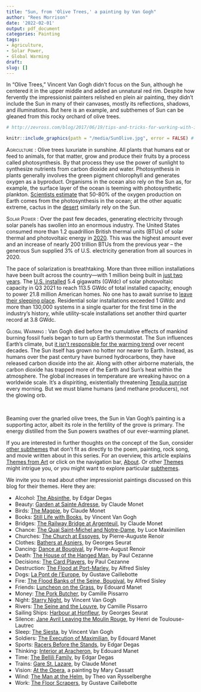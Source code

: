```yaml
---
title: "Sun, from 'Olive Trees,' a painting by Van Gogh"
author: "Rees Morrison"
date: '2022-02-01'
output: pdf_document
categories: Painting
tags: 
- Agriculture,
- Solar Power,
- Global Warming
draft: 
slug: []
---
```


In “Olive Trees,” Vincent Van Gogh didn’t focus on the Sun, although he centered it in the upper middle and added an unnatural red rim.  Despite how fervently the impressionist painters relished en plein air painting, they didn’t include the Sun in many of their canvases, mostly its reflections, shadows, and illuminations.   But here is an example, and subthemes of Sun can be gleaned from this rocky orchard of olive trees.


```r

# http://zevross.com/blog/2017/06/19/tips-and-tricks-for-working-with-images-and-figures-in-r-markdown-documents/#arguments-out.width-and-out.height-apply-to-both-existing-images-and-r-generated-figures

knitr::include_graphics(path = "/media/SunOlive.jpg", error = FALSE) # NOTE REES, error = FALSE

```


<!-- ```{r, olive4, out.width="50%", fig.align = "center", out.extra = 'style="background-color: 9ecff7; padding:10px; "', eval=TRUE, warning=FALSE, message=FALSE, echo=FALSE}
 knitr::include_graphics(path = "/media/SunOlive.jpg", error = FALSE) # display: inline-block;
 ```
-->

<span style="font-variant:small-caps;"> Agriculture </span>:  Olive trees luxuriate in sunshine.  All plants that humans eat or feed to animals, for that matter, grow and produce their fruits by a process called photosynthesis.  By that process they use the power of sunlight to synthesize nutrients from carbon dioxide and water.  Photosynthesis in plants generally involves the green pigment chlorophyll and generates oxygen as a byproduct.   Organisms in the ocean also rely on the Sun as, for example, the surface layer of the ocean is teeming with photosynthetic plankton.  [Scientists estimate](https://oceanservice.noaa.gov/facts/ocean-oxygen.html) that 50-80% of the oxygen production on Earth comes from the photosynthesis in the ocean; at the other aquatic extreme, cactus in the [desert](https://themesfromart.com/post/2022-02-02-sun-from-lawrence-of-arabia-a-movie-with-peter-o-toole-omar-sharif-and-others/sunarabia/) similarly rely on the Sun.

<span style="font-variant:small-caps;"> Solar Power </span>:  Over the past few decades, generating electricity through solar panels has swollen into an enormous industry.   The United States consumed more than 1.2 quadrillion British thermal units (BTUs) of solar thermal and photovoltaic energy in [2020](https://www.statista.com/statistics/197254/consumption-of-solar-thermal-and-pv-energy-in-the-us-since-2006/). This was the highest amount ever and an increase of nearly 200 trillion BTUs from the previous year – the generous Sun supplied 3% of U.S. electricity generation from all sources in 2020.  

The pace of solarization is breathtaking.  More than three million installations have been built across the country—with 1 million being built in [just two years](https://www.energy.gov/solar).  The [U.S. installed](https://www.seia.org/us-solar-market-insight) 5.4 gigawatts (GWdc) of solar photovoltaic capacity in Q3 2021 to reach 113.5 GWdc of total installed capacity, enough to power 21.8 million American homes.  No one has to await sunrise to [leave their sleeping place](https://themesfromart.com/post/2022-02-01-sun-from-the-sun-rising-a-poem-by-john-donne/sundonne/).  Residential solar installations exceeded 1 GWdc and more than 130,000 systems in a single quarter for the first time in the industry's history, while utility-scale installations set another third quarter record at 3.8 GWdc.

<span style="font-variant:small-caps;"> Global Warming </span>:  Van Gogh died before the cumulative effects of mankind burning fossil fuels began to turn up Earth’s thermostat.  The Sun influences Earth's climate, but [it isn't responsible for the warming trend](https://climate.nasa.gov/faq/14/is-the-sun-causing-global-warming/) over recent decades.  The Sun itself has grown no hotter nor nearer to Earth.  Instead, as humans over the past century have burned hydrocarbons, they have released carbon dioxide into the air.  Along with other airborne materials, the carbon dioxide has trapped more of the Earth and Sun’s heat within the atmosphere.  The global increases in temperature are wreaking havoc on a worldwide scale.   It’s a dispiriting, existentially threatening [Tequila sunrise](https://themesfromart.com/post/2022-02-02-sun-from-tequila-sunrise-by-the-eagles/suntequila/) every morning.  But we must blame humans (and methane producers), not the glowing orb.

&nbsp;

Beaming over the gnarled olive trees, the Sun in Van Gogh’s painting is a supporting actor, albeit its role in the fertility of the grove is primary.  The energy distilled from the Sun powers swathes of our ever-warming planet.

If you are interested in further thoughts on the concept of the Sun, consider [other subthemes](https://themesfromart.com/post/2022-02-02-sun-additional-subthemes/sunaddl/) that don’t fit as directly to the poem, painting, rock song, and movie written about in this series.  For an overview, this article explains [Themes from Art](http://bit.ly/3sRXopI) or click on the navigation bar, [About](https://themesfromart.com/about/).  Or other [Themes](https://themesfromart.com/themes) might intrigue you, or you might want to explore particular [subthemes](https://themesfromart.com/subthemes).

We invite you to read about other impressionist paintings discussed on this blog for their themes.  Here they are: 

* Alcohol: [The Absinthe](https://themesfromart.com/post/2021-02-03-alcohol-absinthe-degas/alcoholabsinthedegas/), by Edgar Degas
* Beauty: [Garden at Sainte Adresse](https://themesfromart.com/post/2021-04-21-beauty-garden-at-sainte-adresse-from-a-painting-by-claude-monet/beautystadress/), by Claude Monet
* Birds: [The Magpie](https://themesfromart.com/post/2021-06-07-birds-the-magpie-a-painting-by-claude-monet/birdsmagpie/), by Claude Monet
* Books: [Still Life with Books](https://themesfromart.com/post/2022-01-02-books-from-still-life-with-books-a-painting-by-vincent-van-gogh/booksstill/), by Vincent Van Gogh
* Bridges: [The Railway Bridge at Argenteuil](https://themesfromart.com/post/2021-07-26-bridges-from-the-railway-bridge-at-argenteuill-a-painting-by-claude-monet/bridgesmonet/), by Claude Monet
* Chance: [The Quai Saint-Michel and Notre-Dame](http://localhost:4321/post/2021-03-14-chancechurch/chancechurch/), by Luce Maximilien
* Churches: [The Church at Essoyes](https://themesfromart.com/post/2021-05-21-churches-from-the-church-at-essoyes-a-painting-by-pierre-auguste-renoir/churchesrenoir/), by Pierre-Auguste Renoir 
* Clothes: [Bathers at Asniers](https://themesfromart.com/post/2021-08-30-clothes-from-bathers-at-asnieres-a-painting-by-georges-seurat/clothesbathers/), by Georges Seurat
* Dancing: [Dance at Bougival](https://themesfromart.com/post/2021-09-09-dancing-from-dance-at-bougival-a-painting-by-pierre-august-renoir/dancingbougival/), by Pierre-August Renoir
* Death: [The House of the Hanged Man](https://themesfromart.com/post/2021-05-03-death-from-house-of-the-hanged-man-a-painting-by-paul-cezanne/deathhanged/), by Paul Cezanne
* Decisions: [The Card Players](https://themesfromart.com/post/2021-02-08-decisions-the-card-players-a-painting-by-paul-cezanne/decisionscardplayerscezanne/), by Paul Cezanne
* Destruction: [The Flood at Port-Marley](https://themesfromart.com/post/2021-02-18-destruction-from-flood-at-port-marly-a-painting-by-alfred-sisley/destructionflood/), by Alfred Sisley
* Dogs: [La Pont de l'Europe](https://themesfromart.com/post/2022-01-14-dogs-from-la-pont-de-l-europe-by-gustave-caillebotte/dogsbridge/), by Gustave Caillebotte
* Fire: [The Flood Banks of the Seine, Bougival](https://themesfromart.com/post/2021-12-17-fire-from-the-flood-banks-of-the-seine-bougival-a-painting-by-alfred-sisley/fireflood/), by Alfred Sisley
* Friends: [Luncheon on the Grass](https://themesfromart.com/post/2021-06-20-friends-luncheon-on-the-grass-a-painting-by-edouard-manet/friendsluncheon/), by Edouard Manet
* Money: [The Pork Butcher](https://themesfromart.com/post/2021-10-15-money-from-the-pork-butcher-a-painting-by-camille-pissarro/moneypork/), by Camille Pissarro
* Night: [Starry Night](https://themesfromart.com/post/2021-11-05-night-from-the-starry-night-a-painting-by-vincent-van-gogh/nightstarry/), by Vincent Van Gogh
* Rivers: [The Seine and the Louvre](https://themesfromart.com/post/2021-10-03-rivers-from-the-seine-and-the-louvre-a-painting-by-camille-pissarro/riversseine/), by Camille Pissarro
* Sailing Ships: [Harbour at Honfleur](https://themesfromart.com/post/2021-06-26-sailing-ships-harbour-at-honfleur-a-painting-by-georges-seurat/sailinghonfleur/), by Georges Seurat
* Silence: [Jane Avril Leaving the Moulin Rouge](https://themesfromart.com/post/silenceavril/), by Henri de Toulouse-Lautrec
* Sleep: [The Siesta](https://themesfromart.com/post/2021-09-22-sleep-from-the-siesta-a-painting-by-vincent-van-gogh/sleepsiesta/), by Vincent Van Gogh
* Soldiers: [The Execution of Maximilian](https://themesfromart.com/post/2021-08-02-soldiers-the-execution-of-maximilian-a-painting-by-edouard-manet/soldiersmanet/), by Edouard Manet 
* Sports: [Racers Before the Stands](https://themesfromart.com/post/2021-07-12-sports-from-racers-before-the-stands-a-painting-by-edgar-degas/sportsdegas/), by Edgar Degas
* Thinking: [Interior at Aracheron](https://themesfromart.com/post/2021-11-22-thinking-from-interior-at-aracharon-a-painting-by-edourd-manet/thinkinginterior/), by Edouard Manet
* Time:	[The Bellili Family](https://themesfromart.com/post/2021-03-08-time-from-the-bellili-family-by-edgar-degas/timebellili/), by Edgar Degas
* Trains: [Gare St. Lazare](https://themesfromart.com/post/2021-05-10-trainslazare/trainslazare/), by Claude Monet
* Vision: [At the Opera](https://themesfromart.com/post/2021-12-03-vision-from-at-the-opera-a-painting-by-mary-cassatt/visionopera/), a painting by Mary Cassatt
* Wind: [The Man at the Helm](https://themesfromart.com/post/2021-08-12-wind-from-the-man-at-the-helm-a-painting-by-theo-van-rysselberghe/windhelm/), by Theo van Rysselberghe
* Work:	[The Floor Scrapers](https://themesfromart.com/post/2021-02-26-workscrapers/workscrapers/), by Gustave Caillebotte


